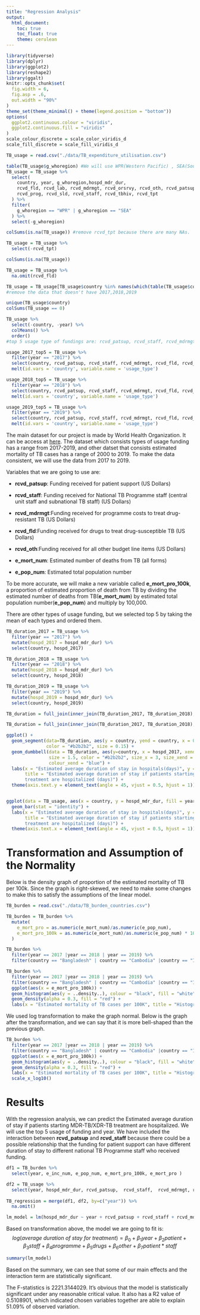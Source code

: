 ```yaml
---
title: "Regression Analysis"
output: 
  html_document:
    toc: true
    toc_float: true
    theme: cerulean
---
```

```r
library(tidyverse)
library(dplyr)
library(ggplot2)
library(reshape2)
library(ggalt)   
knitr::opts_chunk$set(
  fig.width = 6,
  fig.asp = .6,
  out.width = "90%"
)
theme_set(theme_minimal() + theme(legend.position = "bottom"))
options(
  ggplot2.continuous.colour = "viridis",
  ggplot2.continuous.fill = "viridis"
)
scale_colour_discrete = scale_color_viridis_d
scale_fill_discrete = scale_fill_viridis_d
```

```r
TB_usage = read.csv("./data/TB_expenditure_utilisation.csv")
```

```r
table(TB_usage$g_whoregion) #We will use WPR(Western Pacific) , SEA(South East Asia)
TB_usage = TB_usage %>%
  select(
    country, year, g_whoregion,hospd_mdr_dur,
    rcvd_fld, rcvd_lab, rcvd_mdrmgt, rcvd_orsrvy, rcvd_oth, rcvd_patsup, 
    rcvd_prog, rcvd_sld, rcvd_staff, rcvd_tbhiv, rcvd_tpt
  ) %>%
  filter(
    g_whoregion == "WPR" | g_whoregion == "SEA"
  ) %>%
  select(-g_whoregion)

colSums(is.na(TB_usage)) #remove rcvd_tpt because there are many NAs.

TB_usage = TB_usage %>% 
  select(-rcvd_tpt) 

colSums(is.na(TB_usage))

TB_usage = TB_usage %>%
  na.omit(rcvd_fld)

TB_usage = TB_usage[TB_usage$country %in% names(which(table(TB_usage$country) > 2)), ] 
#remove the data that doesn't have 2017,2018,2019
```

```r
unique(TB_usage$country)
colSums(TB_usage == 0)

TB_usage %>%
  select(-country, -year) %>%
  colMeans() %>%
  order() 
#top 5 usage type of fundings are: rcvd_patsup, rcvd_staff, rcvd_mdrmgt, rcvd_fld, rcvd_oth

usage_2017_top5 = TB_usage %>% 
  filter(year == "2017") %>%
  select(country, rcvd_patsup, rcvd_staff, rcvd_mdrmgt, rcvd_fld, rcvd_oth) %>%
  melt(id.vars = 'country', variable.name = 'usage_type')

usage_2018_top5 = TB_usage %>% 
  filter(year == "2018") %>%
  select(country, rcvd_patsup, rcvd_staff, rcvd_mdrmgt, rcvd_fld, rcvd_oth) %>%
  melt(id.vars = 'country', variable.name = 'usage_type')

usage_2019_top5 = TB_usage %>% 
  filter(year == "2019") %>%
  select(country, rcvd_patsup, rcvd_staff, rcvd_mdrmgt, rcvd_fld, rcvd_oth) %>%
  melt(id.vars = 'country', variable.name = 'usage_type')
```


The main dataset for our project is made by  World Health Organization. It can be access at [here](https://www.who.int/teams/global-tuberculosis-programme/data). The dataset which consists types of usage funding has a range from 2017-2019, and other datset that consists estimated mortality of TB cases has a range of 2000 to 2019. To make the data consistent, we will use the data from 2017 to 2019.

Variables that we are going to use are:

* **rcvd_patsup**: Funding received for patient support (US Dollars)
* **rcvd_staff**: Funding received for National TB Programme staff (central unit staff and subnational TB staff)  (US Dollars)
* **rcvd_mdrmgt**:Funding received for programme costs to treat drug-resistant TB (US Dollars)
* **rcvd_fld**:Funding received for drugs to treat drug-susceptible TB (US Dollars)
* **rcvd_oth**:Funding received for all other budget line items (US Dollars)

* **e_mort_num**: Estimated number of deaths from TB (all forms)
* **e_pop_num**: Estimated total population number


To be more accurate, we will make a new variable called **e_mort_pro_100k**, a proportion of estimated proportion of death from TB by dividing  the estimated number of deaths from TB(**e_mort_num**) by estimated total population number(**e_pop_num**) and multiply by 100,000.

There are other types of usage funding, but we selected top 5 by taking the mean of each types and ordered them.


```r
TB_duration_2017 = TB_usage %>%
  filter(year == "2017") %>%
  mutate(hospd_2017 = hospd_mdr_dur) %>%
  select(country, hospd_2017)

TB_duration_2018 = TB_usage %>%
  filter(year == "2018") %>%
  mutate(hospd_2018 = hospd_mdr_dur) %>%
  select(country, hospd_2018)

TB_duration_2019 = TB_usage %>%
  filter(year == "2019") %>%
  mutate(hospd_2019 = hospd_mdr_dur) %>%
  select(country, hospd_2019)

TB_duration = full_join(inner_join(TB_duration_2017, TB_duration_2018), TB_duration_2019)
```

```r
TB_duration = full_join(inner_join(TB_duration_2017, TB_duration_2018), TB_duration_2019)

ggplot() +
  geom_segment(data=TB_duration, aes(y = country, yend = country, x = 0, xend = .5), 
               color = "#b2b2b2", size = 0.15) + 
  geom_dumbbell(data = TB_duration, aes(y=country, x = hospd_2017, xend = hospd_2019),
                size = 1.5, color = "#b2b2b2", size_x = 3, size_xend = 3, colour_x = "red",
                colour_xend = "blue") +
  labs(x = "Estimated average duration of stay in hospitals(days)", y = "Country", 
       title = "Estimated average duration of stay if patients starting MDR-TB/XDR-TB
       treatment are hospitalized (days)") +
  theme(axis.text.y = element_text(angle = 45, vjust = 0.5, hjust = 1))


ggplot(data = TB_usage, aes(x = country, y = hospd_mdr_dur, fill = year)) +
  geom_bar(stat = "identity") +
  labs(x = "Estimated average duration of stay in hospitals(days)", y = "Country", 
       title = "Estimated average duration of stay if patients starting MDR-TB/XDR-TB
       treatment are hospitalized (days)") +
  theme(axis.text.x = element_text(angle = 45, vjust = 0.5, hjust = 1)) 
```

# Transformation and Assumption of the Normality 

Below is the density graph of proportion of the estimated mortality of TB per 100k.
Since the graph is right-skewed, we need to make some changes to make this to satisfy the assumptions of the linear model.
```r
TB_burden = read.csv("./data/TB_burden_countries.csv")

TB_burden = TB_burden %>%
  mutate(
    e_mort_pro = as.numeric(e_mort_num)/as.numeric(e_pop_num),
    e_mort_pro_100k = as.numeric(e_mort_num)/as.numeric(e_pop_num) * 100000
  )

TB_burden %>%
  filter(year == 2017 |year == 2018 | year == 2019) %>%
  filter(country == "Bangladesh" | country == "Cambodia" |country == "India"| country ==  "Indonesia" | country == "Lao People's Democratic Republic"|country ==  "Mongolia"| country == "Myanmar" | country == "Nepal"|country == "Solomon Islands"|country == "Thailand"|country == "Timor-Leste" ) 

```

```r
TB_burden %>%
  filter(year == 2017 |year == 2018 | year == 2019) %>%
  filter(country == "Bangladesh" | country == "Cambodia" |country == "India"| country ==  "Indonesia" | country == "Lao People's Democratic Republic"|country ==  "Mongolia"| country == "Myanmar" | country == "Nepal"|country == "Solomon Islands"|country == "Thailand"|country == "Timor-Leste" ) %>%
  ggplot(aes(x = e_mort_pro_100k)) + 
  geom_histogram(aes(y = ..density..), colour = "black", fill = "white") +
  geom_density(alpha = 0.3, fill = "red") +
  labs(x = "Estimated mortality of TB cases per 100K", title = "Histogram of Estimated mortality of TB cases Per 100K")
```

We used log transformation to make the graph normal. Below is the graph after the transformation, and we can say that it is more bell-shaped than the previous graph.
```r
TB_burden %>%
  filter(year == 2017 |year == 2018 | year == 2019) %>%
  filter(country == "Bangladesh" | country == "Cambodia" |country == "India"| country ==  "Indonesia" | country == "Lao People's Democratic Republic"|country ==  "Mongolia"| country == "Myanmar" | country == "Nepal"|country == "Solomon Islands"|country == "Thailand"|country == "Timor-Leste" ) %>%
  ggplot(aes(x = e_mort_pro_100k)) + 
  geom_histogram(aes(y = ..density..), colour = "black", fill = "white") +
  geom_density(alpha = 0.3, fill = "red") +
  labs(x = "Estimated mortality of TB cases per 100K", title = "Histogram of Estimated mortality of TB cases Per 100K") +
  scale_x_log10()
```

# Results
With the regression analysis, we can predict the Estimated average duration of stay if patients starting MDR-TB/XDR-TB treatment are hospitalized. We will use the top 5 usage of funding and year. 
We have included the interaction between **rcvd_patsup** and **rcvd_staff** because there could be a possible relationship that the funding for patient support can have different duration of stay to different national TB Programme staff who received funding.

```r
df1 = TB_burden %>% 
  select(year, e_inc_num, e_pop_num, e_mort_pro_100k, e_mort_pro )

df2 = TB_usage %>%
  select(year, hospd_mdr_dur, rcvd_patsup,  rcvd_staff,  rcvd_mdrmgt, rcvd_fld, rcvd_oth, rcvd_patsup, rcvd_prog, rcvd_sld, rcvd_staff, rcvd_tbhiv )
  
TB_regression = merge(df1, df2, by=c("year")) %>%
  na.omit()

lm_model = lm(hospd_mdr_dur ~ year + rcvd_patsup + rcvd_staff + rcvd_mdrmgt + rcvd_fld + rcvd_oth + rcvd_patsup*rcvd_staff, data = TB_regression)
```

Based on transformation above, the model we are going to fit is:
$$log(average\ duration\ of\ stay\ for\ treatment) = \beta_0 + \beta_1 year + \beta_2 patient  + \beta_3 staff + \beta_4 programme + \beta_5 drugs + \beta_6 other + \beta_7 patient*staff$$

```r
summary(lm_model)
```

Based on the summary, we can see that some of our main effects and the interaction term are statistically significant. 

The F-statistics is 2221.3144029. It’s obvious that the model is statistically significant under any reasonable critical value. It also has a R2
 value of 0.5108901, which indicated chosen variables together are able to explain 51.09%
 of observed variation.